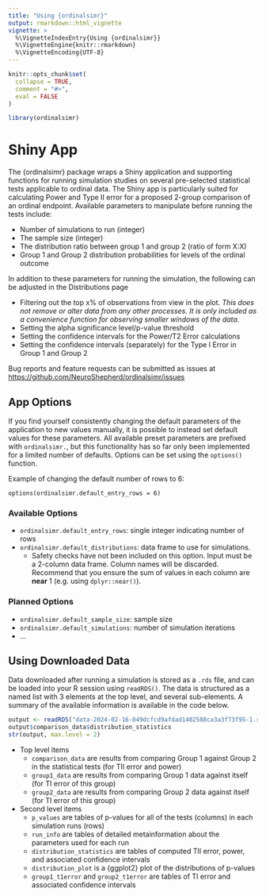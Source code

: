 ```yaml
---
title: "Using {ordinalsimr}"
output: rmarkdown::html_vignette
vignette: >
  %\VignetteIndexEntry{Using {ordinalsimr}}
  %\VignetteEngine{knitr::rmarkdown}
  %\VignetteEncoding{UTF-8}
---
```


```r
knitr::opts_chunk$set(
  collapse = TRUE,
  comment = "#>",
  eval = FALSE
)
```

```r
library(ordinalsimr)
```


# Shiny App

The {ordinalsimr} package wraps a Shiny application and supporting functions for running simulation studies on several pre-selected statistical tests applicable to ordinal data. The Shiny app is particularly suited for calculating Power and Type II error for a proposed 2-group comparison of an ordinal endpoint. Available parameters to manipulate before running the tests include:

* Number of simulations to run (integer)
* The sample size (integer)
* The distribution ratio between group 1 and group 2 (ratio of form X:X)
* Group 1 and Group 2 distribution probabilities for levels of the ordinal outcome

In addition to these parameters for running the simulation, the following can be adjusted in the Distributions page

* Filtering out the top x% of observations from view in the plot. *This does not remove or alter data from any other processes. It is only included as a convenience function for observing smaller windows of the data.*
* Setting the alpha significance level/p-value threshold
* Setting the confidence intervals for the Power/T2 Error calculations
* Setting the confidence intervals (separately) for the Type I Error in Group 1 and Group 2

Bug reports and feature requests can be submitted as issues at [https://github.com/NeuroShepherd/ordinalsimr/issues](https://github.com/NeuroShepherd/ordinalsimr/issues)

## App Options

If you find yourself consistently changing the default parameters of the application to new values manually, it is possible to instead set default values for these parameters. All available preset parameters are prefixed with `ordinalsimr.`, but this functionality has so far only been implemented for a limited number of defaults. Options can be set using the `options()` function. 

Example of changing the default number of rows to 6:

```
options(ordinalsimr.default_entry_rows = 6)
```

### Available Options

* `ordinalsimr.default_entry_rows`: single integer indicating number of rows
* `ordinalsimr.default_distributions`: data frame to use for simulations. 
  * Safety checks have not been included on this option. Input must be a 2-column data frame. Column names will be discarded. Recommend that you ensure the sum of values in each column are **near** 1 (e.g. using `dplyr::near()`).


### Planned Options

* `ordinalsimr.default_sample_size`: sample size
* `ordinalsimr.default_simulations`: number of simulation iterations
* ...

## Using Downloaded Data

Data downloaded after running a simulation is stored as a `.rds` file, and can be loaded into your R session using `readRDS()`. The data is structured as a named list with 3 elements at the top level, and several sub-elements. A summary of the available information is available in the code below.

```r
output <- readRDS("data-2024-02-16-049dcfcd9afdad1402588ca3a3f73f95-1.rds")
output$comparison_data$distribution_statistics
str(output, max.level = 2)
```

* Top level items
  * `comparison_data` are results from comparing Group 1 against Group 2 in the statistical tests (for TII error and power)
  * `group1_data` are results from comparing Group 1 data against itself (for TI error of this group)
  * `group2_data` are results from comparing Group 2 data against itself (for TI error of this group)
* Second level items
  * `p_values` are tables of p-values for all of the tests (columns) in each simulation runs (rows)
  * `run_info` are tables of detailed metainformation about the parameters used for each run
  * `distribution_statistics` are tables of computed TII error, power, and associated confidence intervals
  * `distribution_plot` is a {ggplot2} plot of the distributions of p-values
  * `group1_t1error` and `group2_t1error` are tables of TI error and associated confidence intervals




